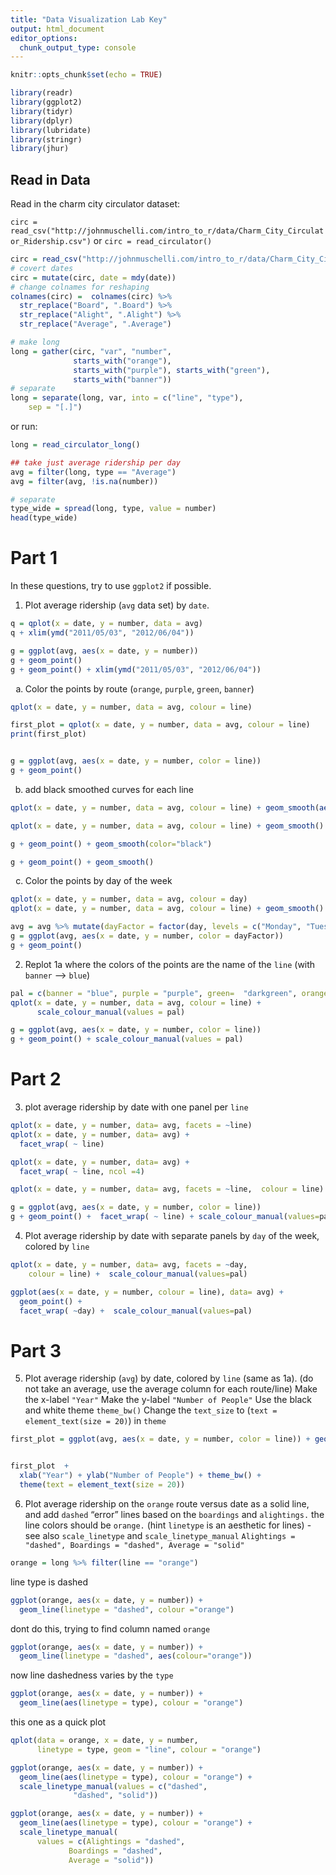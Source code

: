 ```yaml
---
title: "Data Visualization Lab Key"
output: html_document
editor_options: 
  chunk_output_type: console
---
```


```r
knitr::opts_chunk$set(echo = TRUE)
```


```r
library(readr)
library(ggplot2)
library(tidyr)
library(dplyr)
library(lubridate)
library(stringr)
library(jhur)
```

## Read in Data

Read in the charm city circulator dataset:

`circ = read_csv("http://johnmuschelli.com/intro_to_r/data/Charm_City_Circulator_Ridership.csv")`
or `circ = read_circulator()`

```r
circ = read_csv("http://johnmuschelli.com/intro_to_r/data/Charm_City_Circulator_Ridership.csv")
# covert dates
circ = mutate(circ, date = mdy(date))
# change colnames for reshaping
colnames(circ) =  colnames(circ) %>% 
  str_replace("Board", ".Board") %>% 
  str_replace("Alight", ".Alight") %>% 
  str_replace("Average", ".Average") 

# make long
long = gather(circ, "var", "number", 
              starts_with("orange"),
              starts_with("purple"), starts_with("green"),
              starts_with("banner"))
# separate
long = separate(long, var, into = c("line", "type"), 
	sep = "[.]")
```

or run: 
```r
long = read_circulator_long()
```

```r
## take just average ridership per day
avg = filter(long, type == "Average")
avg = filter(avg, !is.na(number))

# separate
type_wide = spread(long, type, value = number)
head(type_wide)
```


# Part 1

In these questions, try to use `ggplot2` if possible.

1. Plot average ridership (`avg` data set) by `date`.
```r
q = qplot(x = date, y = number, data = avg)
q + xlim(ymd("2011/05/03", "2012/06/04"))

g = ggplot(avg, aes(x = date, y = number))
g + geom_point()
g + geom_point() + xlim(ymd("2011/05/03", "2012/06/04"))


```

a. Color the points by route (`orange`, `purple`, `green`, `banner`)
```r
qplot(x = date, y = number, data = avg, colour = line)

first_plot = qplot(x = date, y = number, data = avg, colour = line)
print(first_plot)


g = ggplot(avg, aes(x = date, y = number, color = line))
g + geom_point()

```

b. add black smoothed curves for each line
```r
qplot(x = date, y = number, data = avg, colour = line) + geom_smooth(aes(group = line), colour= "black")

qplot(x = date, y = number, data = avg, colour = line) + geom_smooth()

g + geom_point() + geom_smooth(color="black")

g + geom_point() + geom_smooth()


```


c. Color the points by day of the week
```r
qplot(x = date, y = number, data = avg, colour = day)
qplot(x = date, y = number, data = avg, colour = line) + geom_smooth()

avg = avg %>% mutate(dayFactor = factor(day, levels = c("Monday", "Tuesday", "Wednesday", "Thursday", "Friday", "Saturday", "Sunday")))
g = ggplot(avg, aes(x = date, y = number, color = dayFactor))
g + geom_point()

```


2. Replot 1a where the colors of the points are the name of the `line` (with `banner` --> `blue`)

```r
pal = c(banner = "blue", purple = "purple", green=  "darkgreen", orange = "orange")
qplot(x = date, y = number, data = avg, colour = line) +
	  scale_colour_manual(values = pal)

g = ggplot(avg, aes(x = date, y = number, color = line))
g + geom_point() + scale_colour_manual(values = pal)

```

# Part 2

3. plot average ridership by date with one panel per `line`
```r
qplot(x = date, y = number, data= avg, facets = ~line) 
qplot(x = date, y = number, data= avg) +
  facet_wrap( ~ line)

qplot(x = date, y = number, data= avg) +
  facet_wrap( ~ line, ncol =4)

qplot(x = date, y = number, data= avg, facets = ~line,	colour = line) +  scale_colour_manual(values=pal)

g = ggplot(avg, aes(x = date, y = number, color = line))
g + geom_point() +  facet_wrap( ~ line) + scale_colour_manual(values=pal)

```
	  
4. Plot average ridership by date with separate panels by `day` of the week, colored by `line`
```r
qplot(x = date, y = number, data= avg, facets = ~day,
	colour = line) +  scale_colour_manual(values=pal)

ggplot(aes(x = date, y = number, colour = line), data= avg) + 
  geom_point() + 
  facet_wrap( ~day) +  scale_colour_manual(values=pal)
```

# Part 3

5. Plot average ridership (`avg`) by date, colored by `line` (same as 1a). 
(do not take an average, 
use the average column for each route/line)
Make the x-label `"Year"`
Make the y-label `"Number of People"`
Use the black and white theme `theme_bw()`
Change the `text_size` to (`text = element_text(size = 20)`)
in `theme`
 
```r
first_plot = ggplot(avg, aes(x = date, y = number, color = line)) + geom_point() + scale_colour_manual(values=pal)


first_plot  +
  xlab("Year") + ylab("Number of People") + theme_bw() + 
  theme(text = element_text(size = 20))
```

6. Plot average ridership on the `orange` route versus date
as a solid line, and add `dashed` "error" lines based 
on the `boardings` and `alightings.` 
the line colors should be `orange.`
(hint `linetype` is an aesthetic for lines) - see also `scale_linetype` and 
`scale_linetype_manual`
`Alightings = "dashed", Boardings = "dashed", Average = "solid"`
```r
orange = long %>% filter(line == "orange")
```

line type is dashed
```r
ggplot(orange, aes(x = date, y = number)) + 
  geom_line(linetype = "dashed", colour ="orange")
```

dont do this, trying to find column named `orange`
```r
ggplot(orange, aes(x = date, y = number)) + 
  geom_line(linetype = "dashed", aes(colour="orange"))
```

now line dashedness  varies by the `type`

```r
ggplot(orange, aes(x = date, y = number)) + 
  geom_line(aes(linetype = type), colour = "orange")
```

this one as a quick plot

```r
qplot(data = orange, x = date, y = number,
      linetype = type, geom = "line", colour = "orange")

ggplot(orange, aes(x = date, y = number)) + 
  geom_line(aes(linetype = type), colour = "orange") + 
  scale_linetype_manual(values = c("dashed",
              "dashed", "solid"))
```

```r
ggplot(orange, aes(x = date, y = number)) + 
  geom_line(aes(linetype = type), colour = "orange") + 
  scale_linetype_manual(
      values = c(Alightings = "dashed",
             Boardings = "dashed", 
             Average = "solid"))
```

